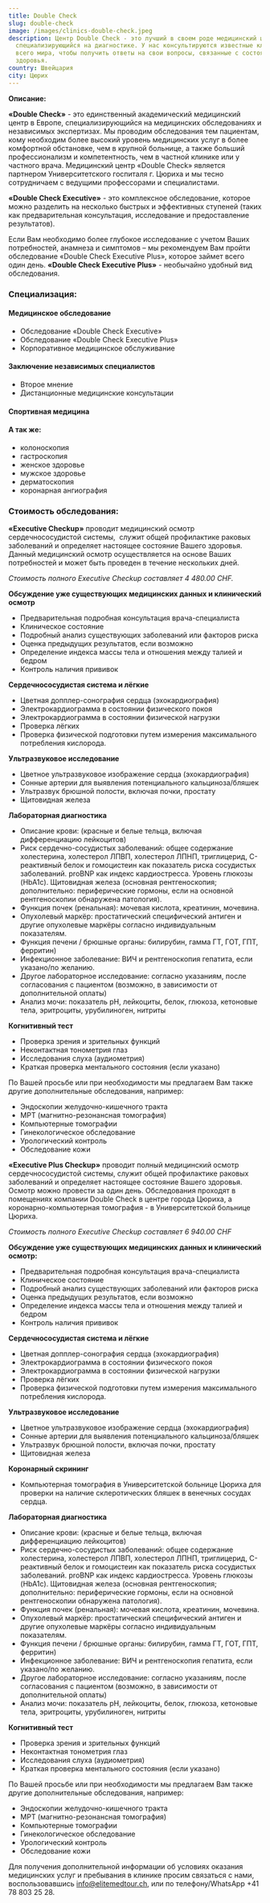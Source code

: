 ```yaml
---
title: Double Check
slug: double-check
image: /images/clinics-double-check.jpeg
description: Центр Double Check - это лучший в своем роде медицинский центр,
  специализирующийся на диагностике. У нас консультируются известные клиенты со
  всего мира, чтобы получить ответы на свои вопросы, связанные с состоянием
  здоровья.
country: Швейцария
city: Цюрих
---
```


**Описание:**

**«Double Check»** - это единственный академический медицинский центр в Европе, специализирующийся на медицинских обследованиях и независимых экспертизах. Мы проводим обследования тем пациентам, кому необходим более высокий уровень медицинских услуг в более комфортной обстановке, чем в крупной больнице, а также больший профессионализм и компетентность, чем в частной клинике или у частного врача. Медицинский центр «Double Check» является партнером Университетского госпиталя г. Цюриха и мы тесно сотрудничаем с ведущими профессорами и специалистами.

**«Double Check Executive»** - это комплексное обследование, которое можно разделить на несколько быстрых и эффективных ступеней (таких как предварительная консультация, исследование и предоставление результатов).

Если Вам необходимо более глубокое исследование с учетом Ваших потребностей, анамнеза и симптомов – мы рекомендуем Вам пройти обследование «Double Check Executive Plus», которое займет всего один день. **«Double Check Executive Plus»** - необычайно удобный вид обследования.

### Специализация:

#### Медицинское обследование

- Обследование «Double Check Executive»
- Обследование «Double Check Executive Plus»
- Корпоративное медицинское обслуживание

#### Заключение независимых специалистов

- Второе мнение
- Дистанционные медицинские консультации

#### Спортивная медицина

#### А так же:

- колоноскопия
- гастроскопия
- женское здоровье
- мужское здоровье
- дерматоскопия
- коронарная ангиография

### Стоимость обследования:

**«Executive Checkup»** проводит медицинский осмотр сердечнососудистой системы,  служит общей профилактике раковых заболеваний и определяет настоящее состояние Вашего здоровья. Данный медицинский осмотр осуществляется на основе Ваших потребностей и может быть проведен в течение нескольких дней.

_Стоимость полного Executive Checkup составляет 4 480.00 CHF._

**Обсуждение уже существующих медицинских данных и клинический осмотр**

- Предварительная подробная консультация врача-специалиста
- Клиническое состояние
- Подробный анализ существующих заболеваний или факторов риска
- Оценка предыдущих результатов, если возможно
- Определение индекса массы тела и отношения между талией и бедром
- Контроль наличия прививок

**Сердечнососудистая система и лёгкие**

- Цветная допплер-сонография сердца (эхокардиография)
- Электрокардиограмма в состоянии физического покоя
- Электрокардиограмма в состоянии физической нагрузки
- Проверка лёгких
- Проверка физической подготовки путем измерения максимального потребления кислорода.

**Ультразвуковое исследование**

- Цветное ультразвуковое изображение сердца (эхокардиография)
- Сонные артерии для выявления потенциального кальциноза/бляшек
- Ультразвук брюшной полости, включая почки, простату
- Щитовидная железа

**Лабораторная диагностика**

- Описание крови: (красные и белые тельца, включая дифференциацию лейкоцитов)
- Риск сердечно-сосудистых заболеваний: общее содержание холестерина, холестерол ЛПВП, холестерол ЛПНП, триглицерид, С-реактивный белок и гомоцистеин как показатель риска сосудистых заболеваний. proBNP как индекс кардиостресса. Уровень глюкозы (HbA1c). Щитовидная железа (основная рентгеноскопия; дополнительно: периферические гормоны, если на основной рентгеноскопии обнаружена патология).
- Функция почек (ренальная): мочевая кислота, креатинин, мочевина.
- Опухолевый маркёр: простатический специфический антиген и другие опухолевые маркёры согласно индивидуальным показателям.
- Функция печени / брюшные органы: билирубин, гамма ГТ, ГОТ, ГПТ, ферритин)
- Инфекционное заболевание: ВИЧ и рентгеноскопия гепатита, если указано/по желанию.
- Другое лабораторное исследование: согласно указаниям, после согласования с пациентом (возможно, в зависимости от дополнительной оплаты)
- Анализ мочи: показатель pH, лейкоциты, белок, глюкоза, кетоновые тела, эритроциты, урубилиноген, нитриты

**Когнитивный тест**

- Проверка зрения и зрительных функций
- Неконтактная тонометрия глаз
- Исследования слуха (аудиометрия)
- Краткая проверка ментального состояния (если указано)

По Вашей просьбе или при необходимости мы предлагаем Вам также другие дополнительные обследования, например:

- Эндоскопии желудочно-кишечного тракта
- MPT (магнитно-резонансная томография)
- Компьютерные томографии
- Гинекологическое обследование
- Урологический контроль
- Обследование кожи

**«Executive Plus Checkup»** проводит полный медицинский осмотр сердечнососудистой системы, служит общей профилактике раковых заболеваний и определяет настоящее состояние Вашего здоровья. Осмотр можно провести за один день. Обследования проходят в помещениях компании Double Check в центре города Цюриха, а коронарно-компьютерная томография - в Университетской больнице Цюриха.

_Стоимость полного Executive Checkup составляет 6 940.00 CHF_

**Обсуждение уже существующих медицинских данных и клинический осмотр:**

- Предварительная подробная консультация врача-специалиста
- Клиническое состояние
- Подробный анализ существующих заболеваний или факторов риска
- Оценка предыдущих результатов, если возможнo
- Определение индекса массы тела и отношения между талией и бедром
- Контроль наличия прививок

**Сердечнососудистая система и лёгкие**

- Цветная допплер-сонография сердца (эхокардиография)
- Электрокардиограмма в состоянии физического покоя
- Электрокардиограмма в состоянии физической нагрузки
- Проверка лёгких
- Проверка физической подготовки путем измерения максимального потребления кислорода.

**Ультразвуковое исследование**

- Цветное ультразвуковое изображение сердца (эхокардиография)
- Сонные артерии для выявления потенциального кальциноза/бляшек
- Ультразвук брюшной полости, включая почки, простату
- Щитовидная железа

**Коронарный скрининг**

- Компьютерная томография в Университетской больнице Цюриха для проверки на наличие склеротических бляшек в венечных сосудах сердца.

**Лабораторная диагностика**

- Описание крови: (красные и белые тельца, включая дифференциацию лейкоцитов)
- Риск сердечно-сосудистых заболеваний: общее содержание холестерина, холестерол ЛПВП, холестерол ЛПНП, триглицерид, С-реактивный белок и гомоцистеин как показатель риска сосудистых заболеваний. proBNP как индекс кардиостресса. Уровень глюкозы (HbA1c). Щитовидная железа (основная рентгеноскопия; дополнительно: периферические гормоны, если на основной рентгеноскопии обнаружена патология).
- Функция почек (ренальная): мочевая кислота, креатинин, мочевина.
- Опухолевый маркёр: простатический специфический антиген и другие опухолевые маркёры согласно индивидуальным показателям.
- Функция печени / брюшные органы: билирубин, гамма ГТ, ГОТ, ГПТ, ферритин)
- Инфекционное заболевание: ВИЧ и рентгеноскопия гепатита, если указано/по желанию.
- Другое лабораторное исследование: согласно указаниям, после согласования с пациентом (возможно, в зависимости от дополнительной оплаты)
- Анализ мочи: показатель pH, лейкоциты, белок, глюкоза, кетоновые тела, эритроциты, урубилиноген, нитриты

**Когнитивный тест**

- Проверка зрения и зрительных функций
- Неконтактная тонометрия глаз
- Исследования слуха (аудиометрия)
- Краткая проверка ментального состояния (если указано)

По Вашей просьбе или при необходимости мы предлагаем Вам также другие дополнительные обследования, например:

- Эндоскопии желудочно-кишечного тракта
- MPT (магнитно-резонансная томография)
- Компьютерные томографии
- Гинекологическое обследование
- Урологический контроль
- Обследование кожи

Для получения дополнительной информации об условиях оказания медицинских услуг и пребывания в клинике просим связаться с нами, воспользовавшись [info@elitemedtour.ch](mailto:info@elitemedtour.ch), или по телефону/WhatsApp +41 78 803 25 28.
